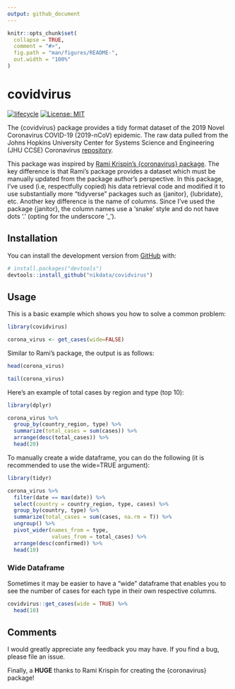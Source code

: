 ```yaml
---
output: github_document
---
```


<!-- README.md is generated from README.Rmd. Please edit that file -->

```r
knitr::opts_chunk$set(
  collapse = TRUE,
  comment = "#>",
  fig.path = "man/figures/README-",
  out.width = "100%"
)
```

# covidvirus

<!-- badges: start -->
[![lifecycle](https://img.shields.io/badge/lifecycle-experimental-orange.svg)](https://www.tidyverse.org/lifecycle/#experimental)
[![License: MIT](https://img.shields.io/badge/License-MIT-blue.svg)](https://opensource.org/licenses/MIT)
<!-- badges: end -->

The {covidvirus} package provides a tidy format dataset of the 2019 Novel Coronavirus COVID-19 (2019-nCoV) epidemic. The raw data pulled from the Johns Hopkins University Center for Systems Science and Engineering (JHU CCSE) Coronavirus [repository](https://github.com/CSSEGISandData/COVID-19).

This package was inspired by [Rami Krispin's {coronavirus} package](https://github.com/RamiKrispin/coronavirus). The key difference is that Rami's package provides a dataset which must be manually updated from the package author's perspective. In this package, I've used (i.e, respectfully copied) his data retrieval code and modified it to use substantially more "tidyverse" packages such as {janitor}, {lubridate}, etc. Another key difference is the name of columns. Since I've used the package {janitor}, the column names use a 'snake' style and do not have dots '.' (opting for the underscore '_').

## Installation

You can install the development version from [GitHub](https://github.com/) with:

``` r
# install.packages("devtools")
devtools::install_github("nikdata/covidvirus")
```
## Usage

This is a basic example which shows you how to solve a common problem:

```r
library(covidvirus)

corona_virus <- get_cases(wide=FALSE)

```

Similar to Rami's package, the output is as follows:

```r
head(corona_virus)
```
```r
tail(corona_virus)
```

Here's an example of total cases by region and type (top 10):

```r
library(dplyr)

corona_virus %>%
  group_by(country_region, type) %>%
  summarize(total_cases = sum(cases)) %>%
  arrange(desc(total_cases)) %>%
  head(20)
```

To manually create a wide dataframe, you can do the following (it is recommended to use the wide=TRUE argument):

```r
library(tidyr)

corona_virus %>% 
  filter(date == max(date)) %>%
  select(country = country_region, type, cases) %>%
  group_by(country, type) %>%
  summarize(total_cases = sum(cases, na.rm = T)) %>%
  ungroup() %>%
  pivot_wider(names_from = type,
              values_from = total_cases) %>%
  arrange(desc(confirmed)) %>%
  head(10)
```

### Wide Dataframe

Sometimes it may be easier to have a "wide" dataframe that enables you to see the number of cases for each type in their own respective columns.

```r

covidvirus::get_cases(wide = TRUE) %>%
  head(10)

```


## Comments

I would greatly appreciate any feedback you may have. If you find a bug, please file an issue.

Finally, a **HUGE** thanks to Rami Krispin for creating the {coronavirus} package!
